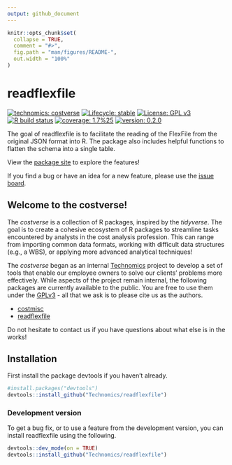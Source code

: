 ```yaml
---
output: github_document
---
```


<!-- README.md is generated from README.Rmd. Please edit that file -->

```r
knitr::opts_chunk$set(
  collapse = TRUE,
  comment = "#>",
  fig.path = "man/figures/README-",
  out.width = "100%"
)
```

# readflexfile

<!-- badges: start -->
[![technomics: costverse](https://img.shields.io/badge/technomics-costverse-EAC435.svg)](https://github.com/technomics)
[![Lifecycle: stable](https://img.shields.io/badge/lifecycle-stable-brightgreen.svg)](https://www.tidyverse.org/lifecycle/#stable)
[![License: GPL v3](https://img.shields.io/badge/License-GPLv3-blue.svg)](https://www.gnu.org/licenses/gpl-3.0)
[![R build status](https://github.com/Technomics/readflexfile/workflows/R-CMD-check/badge.svg)](https://github.com/Technomics/readflexfile/actions)
[![coverage: 1.7%25](https://img.shields.io/badge/coverage-1.7%25-red.svg)](https://cran.r-project.org/web/packages/covr/vignettes/how_it_works.html)
[![version: 0.2.0](https://img.shields.io/badge/version-0.2.0-blue.svg)]()
<!-- badges: end -->

The goal of readflexfile is to facilitate the reading of the FlexFile from the original JSON format into R. The package also includes helpful functions to flatten the schema into a single table.

View the [package site](https://technomics.github.com/readflexfile) to explore the features!

If you find a bug or have an idea for a new feature, please use the [issue board](https://github.com/Technomics/readflexfile/issues).

## Welcome to the costverse!

The *costverse* is a collection of R packages, inspired by the *tidyverse*. The goal is to create a cohesive ecosystem of R packages to streamline tasks encountered by analysts in the cost analysis profession. This can range from importing common data formats, working with difficult data structures (e.g., a WBS), or applying more advanced analytical techniques!

The *costverse* began as an internal [Technomics](https://www.technomics.net/) project to develop a set of tools that enable our employee owners to solve our clients’ problems more effectively. While aspects of the project remain internal, the following packages are currently available to the public. You are free to use them under the [GPLv3](https://www.gnu.org/licenses/gpl-3.0.en.html) - all that we ask is to please cite us as the authors.

 - [costmisc](https://github.com/Technomics/costmisc/)
 - [readflexfile](https://github.com/Technomics/readflexfile/)
 
Do not hesitate to contact us if you have questions about what else is in the works!

## Installation

First install the package devtools if you haven't already.

```r
#install.packages("devtools")
devtools::install_github("Technomics/readflexfile")
```

### Development version

To get a bug fix, or to use a feature from the development version, you can install readflexfile using the following. 

```r
devtools::dev_mode(on = TRUE)
devtools::install_github("Technomics/readflexfile")
```
